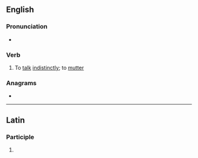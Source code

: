 ==English==

===Pronunciation===
* {{IPA|/ˈmʌ.sɪ.teɪt/|lang=en}}

===Verb===
{{en-verb|mussitat}}

# To [[talk]] [[indistinctly]]; to [[mutter]]

===Anagrams===
* {{anagrams|en|eustatism|meatsuits}}

----

==Latin==

===Participle===
{{la-part-form|mussitāte}}

# {{inflection of|mussitātus||voc|m|s|lang=la}}